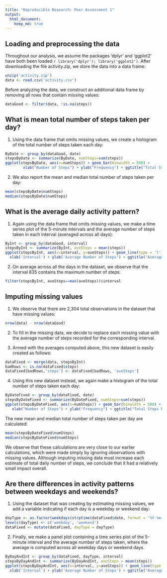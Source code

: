 ```yaml
---
title: "Reproducible Research: Peer Assessment 1"
output: 
  html_document:
    keep_md: true
---
```



## Loading and preprocessing the data

Throughout our analysis, we assume the packages 'dplyr' and 'ggplot2' have both been loaded `r library('dplyr'); library('ggplot2')`. After downloading the file activity.zip, we store the data into a data frame: 
```r
unzip('activity.zip')
data <- read.csv('activity.csv')
```

Before analyzing the data, we construct an additional data frame by removing all rows that contain missing values:  
```r
dataGood <- filter(data, !is.na(steps))
```

## What is mean total number of steps taken per day?

1. Using the data frame that omits missing values, we create a histogram of the total number of steps taken each day: 
```r
ByDate <- group_by(dataGood, date)
stepsByDate <- summarize(ByDate, numSteps=sum(steps))
ggplot(stepsByDate, aes(x=numSteps)) + geom_bar(binwidth = 500) + 
        xlab("Number of Steps") + ylab("Frequency") + ggtitle("Total Steps Per Day")
```

2. We also report the mean and median total number of steps taken per day:
```r
mean(stepsByDate$numSteps)
median(stepsByDate$numSteps)
```

## What is the average daily activity pattern?
1. Again using the data frame that omits missing values, we make a time series plot of the 5-minute intervals and the average number of steps taken in each interval (averaged across all days):
```r
ByInt <- group_by(dataGood, interval)
stepsByInt <- summarize(ByInt, aveSteps = mean(steps))
ggplot(stepsByInt, aes(x=interval, y=aveSteps)) + geom_line(type = 'l') + 
  xlab('Interval') + ylab('Average Number of Steps') + ggtitle("Average Steps By Interval")
```

2. On average across all the days in the dataset, we observe that the interval 835 contains the maximum number of steps:
```r
filter(stepsByInt, aveSteps==max(aveSteps))$interval
```


## Imputing missing values

1. We observe that there are 2,304 total observations in the dataset that have missing values:
```r
nrow(data) - nrow(dataGood)
```

2. To fill in the missing data, we decide to replace each missing value with the average number of steps recorded for the corresponding interval.

3. Armed with the averages computed above, this new dataset is easily created as follows:
```r
dataFixed <- merge(data, stepsByInt)
badRows <- is.na(dataFixed$steps)
dataFixed[badRows,'steps'] <- dataFixed[badRows, 'aveSteps']
```

4. Using this new dataset instead, we again make a histogram of the total number of steps taken each day: 
```r
ByDateFixed <- group_by(dataFixed, date)
stepsByDateFixed <- summarize(ByDateFixed, numSteps=sum(steps))
ggplot(stepsByDateFixed, aes(x=numSteps)) + geom_bar(binwidth = 500) + 
   xlab("Number of Steps") + ylab("Frequency") + ggtitle("Total Steps Per Day")
```

The new mean and median total number of steps taken per day are calculated: 
```r
mean(stepsByDateFixed$numSteps)
median(stepsByDateFixed$numSteps)
```
We observe that these calculations are very close to our earlier calculations, which were made simply by ignoring observations with missing values. Although imputing missing data must increase each estimate of total daily number of steps, we conclude that it had a relatively small impact overall. 


## Are there differences in activity patterns between weekdays and weekends?

1. Using the dataset that was creating by estimating missing values, we add a variable indicating if each day is a weekday or weekend day: 
```r
dayType <- as.factor(weekdays(strptime(dataFixed$date, format = '%Y-%m-%d')) %in% c('Saturday', 'Sunday'))
levels(dayType) <- c('weekday', 'weekend')
dataFixed <- mutate(dataFixed, dayType = dayType)
```

2. Finally, we make a panel plot containing a time series plot of the 5-minute interval  and the average number of steps taken, where the average is computed across all weekday days or weekend days.
```r
ByDayAndInt <- group_by(dataFixed, dayType, interval)
stepsByDayAndInt <- summarize(ByDayAndInt, aveSteps = mean(steps))
ggplot(stepsByDayAndInt, aes(x=interval, y=aveSteps)) + geom_line(type = 'l') + facet_grid(dayType~.) +
  xlab('Interval') + ylab('Average Number of Steps') + ggtitle("Average Steps By Interval - Weekend vs Weekday")
```